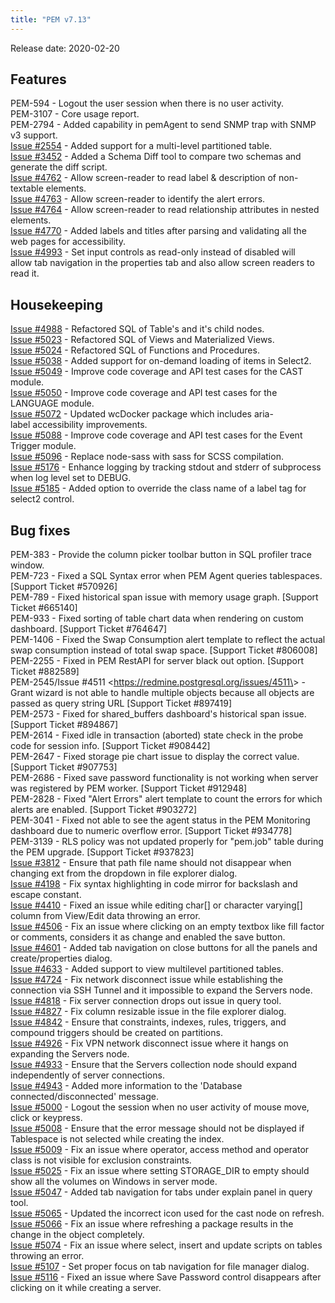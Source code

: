 ```yaml
---
title: "PEM v7.13"
---
```


Release date: 2020-02-20

## Features

PEM-594 - Logout the user session when there is no user activity.  
PEM-3107 - Core usage report.  
PEM-2794 - Added capability in pemAgent to send SNMP trap with SNMP v3 support.  
[Issue #2554](https://redmine.postgresql.org/issues/2554) - Added support for a multi-level partitioned table.  
[Issue #3452](https://redmine.postgresql.org/issues/3452) - Added a Schema Diff tool to compare two schemas and generate the diff script.  
[Issue #4762](https://redmine.postgresql.org/issues/4762) - Allow screen-reader to read label & description of non-textable elements.  
[Issue #4763](https://redmine.postgresql.org/issues/4763) - Allow screen-reader to identify the alert errors.  
[Issue #4764](https://redmine.postgresql.org/issues/4764) - Allow screen-reader to read relationship attributes in nested elements.  
[Issue #4770](https://redmine.postgresql.org/issues/4770) - Added labels and titles after parsing and validating all the web pages for accessibility.  
[Issue #4993](https://redmine.postgresql.org/issues/4993) - Set input controls as read-only instead of disabled will allow tab navigation in the properties tab and also allow screen readers to read it.

## Housekeeping

[Issue #4988](https://redmine.postgresql.org/issues/4988) - Refactored SQL of Table's and it's child nodes.  
[Issue #5023](https://redmine.postgresql.org/issues/5023) - Refactored SQL of Views and Materialized Views.  
[Issue #5024](https://redmine.postgresql.org/issues/5024) - Refactored SQL of Functions and Procedures.  
[Issue #5038](https://redmine.postgresql.org/issues/5038) - Added support for on-demand loading of items in Select2.  
[Issue #5049](https://redmine.postgresql.org/issues/5049) - Improve code coverage and API test cases for the CAST module.  
[Issue #5050](https://redmine.postgresql.org/issues/5050) - Improve code coverage and API test cases for the LANGUAGE module.  
[Issue #5072](https://redmine.postgresql.org/issues/5072) - Updated wcDocker package which includes aria-label accessibility improvements.  
[Issue #5088](https://redmine.postgresql.org/issues/5088) - Improve code coverage and API test cases for the Event Trigger module.  
[Issue #5096](https://redmine.postgresql.org/issues/5096) - Replace node-sass with sass for SCSS compilation.  
[Issue #5176](https://redmine.postgresql.org/issues/5176) - Enhance logging by tracking stdout and stderr of subprocess when log level set to DEBUG.  
[Issue #5185](https://redmine.postgresql.org/issues/5185) - Added option to override the class name of a label tag for select2 control.

## Bug fixes

PEM-383 - Provide the column picker toolbar button in SQL profiler trace window.  
PEM-723 - Fixed a SQL Syntax error when PEM Agent queries tablespaces. \[Support Ticket #570926]  
PEM-789 - Fixed historical span issue with memory usage graph. \[Support Ticket #665140]  
PEM-933 - Fixed sorting of table chart data when rendering on custom dashboard. \[Support Ticket #764647]  
PEM-1406 - Fixed the Swap Consumption alert template to reflect the actual swap consumption instead of total swap space. \[Support Ticket #806008]  
PEM-2255 - Fixed in PEM RestAPI for server black out option. \[Support Ticket #882589]  
PEM-2545/Issue #4511 &lt;<https://redmine.postgresql.org/issues/4511\>> - Grant wizard is not able to handle multiple objects because all objects are passed as query string URL \[Support Ticket #897419]  
PEM-2573 - Fixed for shared_buffers dashboard's historical span issue. \[Support Ticket #894867]  
PEM-2614 - Fixed idle in transaction (aborted) state check in the probe code for session info. \[Support Ticket #908442]  
PEM-2647 - Fixed storage pie chart issue to display the correct value. \[Support Ticket #907753]  
PEM-2686 - Fixed save password functionality is not working when server was registered by PEM worker. \[Support Ticket #912948]  
PEM-2828 - Fixed "Alert Errors" alert template to count the errors for which alerts are enabled. \[Support Ticket #903272]  
PEM-3041 - Fixed not able to see the agent status in the PEM Monitoring dashboard due to numeric overflow error. \[Support Ticket #934778]  
PEM-3139 - RLS policy was not updated properly for "pem.job" table during the PEM upgrade. \[Support Ticket #937823]  
[Issue #3812](https://redmine.postgresql.org/issues/3812) - Ensure that path file name should not disappear when changing ext from the dropdown in file explorer dialog.  
[Issue #4198](https://redmine.postgresql.org/issues/4198) - Fix syntax highlighting in code mirror for backslash and escape constant.  
[Issue #4410](https://redmine.postgresql.org/issues/4410) - Fixed an issue while editing char\[] or character varying\[] column from View/Edit data throwing an error.  
[Issue #4506](https://redmine.postgresql.org/issues/4506) - Fix an issue where clicking on an empty textbox like fill factor or comments, considers it as change and enabled the save button.  
[Issue #4601](https://redmine.postgresql.org/issues/4601) - Added tab navigation on close buttons for all the panels and create/properties dialog.  
[Issue #4633](https://redmine.postgresql.org/issues/4633) - Added support to view multilevel partitioned tables.  
[Issue #4724](https://redmine.postgresql.org/issues/4724) - Fix network disconnect issue while establishing the connection via SSH Tunnel and it impossible to expand the Servers node.  
[Issue #4818](https://redmine.postgresql.org/issues/4818) - Fix server connection drops out issue in query tool.  
[Issue #4827](https://redmine.postgresql.org/issues/4827) - Fix column resizable issue in the file explorer dialog.  
[Issue #4842](https://redmine.postgresql.org/issues/4842) - Ensure that constraints, indexes, rules, triggers, and compound triggers should be created on partitions.  
[Issue #4926](https://redmine.postgresql.org/issues/4926) - Fix VPN network disconnect issue where it hangs on expanding the Servers node.  
[Issue #4933](https://redmine.postgresql.org/issues/4933) - Ensure that the Servers collection node should expand independently of server connections.  
[Issue #4943](https://redmine.postgresql.org/issues/4943) - Added more information to the 'Database connected/disconnected' message.  
[Issue #5000](https://redmine.postgresql.org/issues/5000) - Logout the session when no user activity of mouse move, click or keypress.  
[Issue #5008](https://redmine.postgresql.org/issues/5008) - Ensure that the error message should not be displayed if Tablespace is not selected while creating the index.  
[Issue #5009](https://redmine.postgresql.org/issues/5009) - Fix an issue where operator, access method and operator class is not visible for exclusion constraints.  
[Issue #5025](https://redmine.postgresql.org/issues/5025) - Fix an issue where setting STORAGE_DIR to empty should show all the volumes on Windows in server mode.  
[Issue #5047](https://redmine.postgresql.org/issues/5047) - Added tab navigation for tabs under explain panel in query tool.  
[Issue #5065](https://redmine.postgresql.org/issues/5065) - Updated the incorrect icon used for the cast node on refresh.  
[Issue #5066](https://redmine.postgresql.org/issues/5066) - Fix an issue where refreshing a package results in the change in the object completely.  
[Issue #5074](https://redmine.postgresql.org/issues/5074) - Fix an issue where select, insert and update scripts on tables throwing an error.  
[Issue #5107](https://redmine.postgresql.org/issues/5107) - Set proper focus on tab navigation for file manager dialog.  
[Issue #5116](https://redmine.postgresql.org/issues/5116) - Fixed an issue where Save Password control disappears after clicking on it while creating a server.

